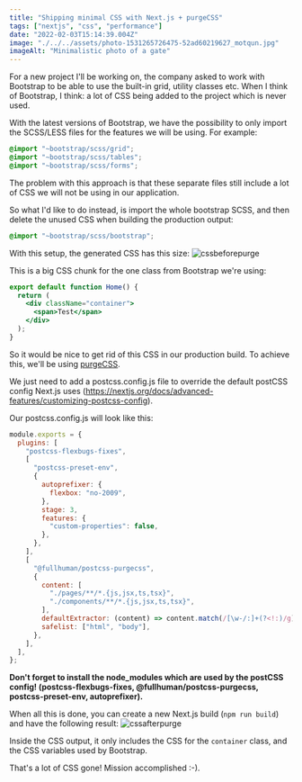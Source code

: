 ```yaml
---
title: "Shipping minimal CSS with Next.js + purgeCSS"
tags: ["nextjs", "css", "performance"]
date: "2022-02-03T15:14:39.004Z"
image: "./../../assets/photo-1531265726475-52ad60219627_motqun.jpg"
imageAlt: "Minimalistic photo of a gate"
---
```


For a new project I'll be working on, the company asked to work with Bootstrap to
be able to use the built-in grid, utility classes etc. When I think of Bootstrap,
I think: a lot of CSS being added to the project which is never used.

With the latest versions of Bootstrap, we have the possibility to only import the SCSS/LESS files for the features we will be using.
For example:

```scss
@import "~bootstrap/scss/grid";
@import "~bootstrap/scss/tables";
@import "~bootstrap/scss/forms";
```

The problem with this approach is that these separate files still include a lot of CSS we will not be using in our application.

So what I'd like to do instead, is import the whole bootstrap SCSS, and then delete the unused CSS when building the production output:

```scss
@import "~bootstrap/scss/bootstrap";
```

With this setup, the generated CSS has this size: ![cssbeforepurge](https://dev-to-uploads.s3.amazonaws.com/i/4rumyogkc0nop6c47tmc.PNG)

This is a big CSS chunk for the one class from Bootstrap we're using:

```jsx
export default function Home() {
  return (
    <div className="container">
      <span>Test</span>
    </div>
  );
}
```

So it would be nice to get rid of this CSS in our production build.
To achieve this, we'll be using <a href="https://purgecss.com/guides/next.html#customize-postcss-configuration-next-js-9-3">purgeCSS</a>.

We just need to add a postcss.config.js file to override the default postCSS config Next.js uses (https://nextjs.org/docs/advanced-features/customizing-postcss-config).

Our postcss.config.js will look like this:

```javascript
module.exports = {
  plugins: [
    "postcss-flexbugs-fixes",
    [
      "postcss-preset-env",
      {
        autoprefixer: {
          flexbox: "no-2009",
        },
        stage: 3,
        features: {
          "custom-properties": false,
        },
      },
    ],
    [
      "@fullhuman/postcss-purgecss",
      {
        content: [
          "./pages/**/*.{js,jsx,ts,tsx}",
          "./components/**/*.{js,jsx,ts,tsx}",
        ],
        defaultExtractor: (content) => content.match(/[\w-/:]+(?<!:)/g) || [],
        safelist: ["html", "body"],
      },
    ],
  ],
};
```

<b>
  Don't forget to install the node_modules which are used by the postCSS config!
  (postcss-flexbugs-fixes, @fullhuman/postcss-purgecss, postcss-preset-env,
  autoprefixer).
</b>

When all this is done, you can create a new Next.js build (`npm run build`) and have the following result:
![cssafterpurge](https://dev-to-uploads.s3.amazonaws.com/i/rzblno7p7vn2egyy17gh.PNG)

Inside the CSS output, it only includes the CSS for the `container` class, and the CSS variables used by Bootstrap.

That's a lot of CSS gone! Mission accomplished :-).

